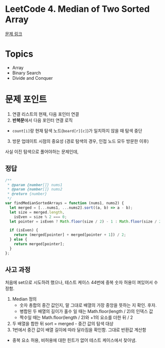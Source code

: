 # LeetCode 4. Median of Two Sorted Array

[문제 링크](https://leetcode.com/problems/median-of-two-sorted-arrays/)

# Topics

- Array
- Binary Search
- Divide and Conquer

# 문제 포인트

1. 연결 리스트의 현재, 다음 포인터 연결
2. **반복문**에서 다음 포인터 연결 로직

- `count[i]`랑 현재 탐색 노드(`board[r][c]`)가 일치하지 않을 때 탐색 중단

3. 방문 업데이트 시점의 중요성 (경로 탐색의 경우, 인접 노드 모두 방문한 이후)

사실 이진 탐색으로 풀어야하는 문제인데,

## 정답

```js
/**
 * @param {number[]} nums1
 * @param {number[]} nums2
 * @return {number}
 */
var findMedianSortedArrays = function (nums1, nums2) {
  let merged = [...nums1, ...nums2].sort((a, b) => a - b);
  let size = merged.length,
    isEven = size % 2 === 0;
  let pointer = isEven ? Math.floor(size / 2) - 1 : Math.floor(size / 2);

  if (isEven) {
    return (merged[pointer] + merged[pointer + 1]) / 2;
  } else {
    return merged[pointer];
  }
};
```

## 사고 과정

처음에 set으로 시도하려 했으나, 테스트 케이스 44번에 중복 숫자 허용이 껴있어서 수정함.

1. Median 정의
   - 숫자 총합의 중간 값인지, 말 그대로 배열의 가장 중앙을 뜻하는 지 확인. 후자.
   - 병합된 두 배열의 길이가 홀수 일 때는 Math.floor(length / 2)의 인덱스 값
   - 짝수일 때는 Math.floor(length / 2)와 +1의 요소를 더한 뒤 / 2
2. 두 배열을 합한 뒤 sort = merged - 중간 값의 탐색 대상
3. 1번에서 중간 값이 배열 길이에 따라 달라짐을 확인함. 그대로 반환값 계산함

- 중복 요소 허용, 비허용에 대한 힌트가 없어 테스트 케이스에서 찾아냄.
